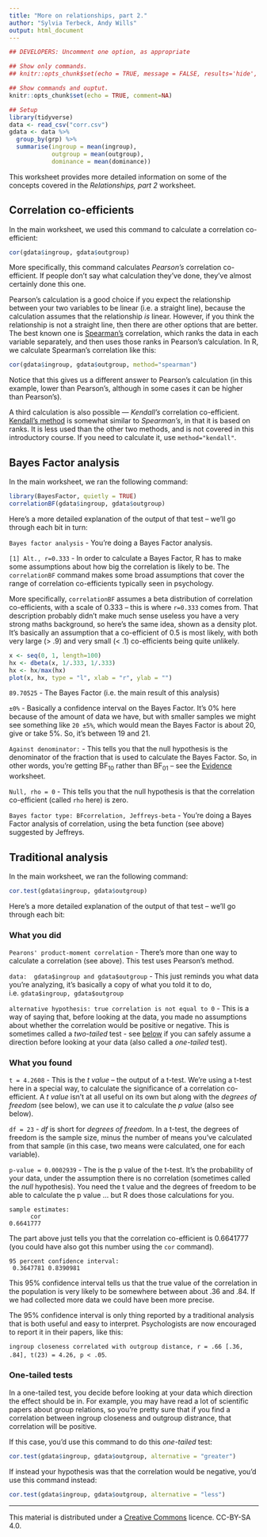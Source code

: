 ```yaml
---
title: "More on relationships, part 2."
author: "Sylvia Terbeck, Andy Wills"
output: html_document
---
```


```r
## DEVELOPERS: Uncomment one option, as appropriate

## Show only commands.
## knitr::opts_chunk$set(echo = TRUE, message = FALSE, results='hide', fig.keep = 'none', comment=NA)

## Show commands and ouptut.
knitr::opts_chunk$set(echo = TRUE, comment=NA)

## Setup
library(tidyverse)
data <- read_csv("corr.csv")
gdata <- data %>% 
  group_by(grp) %>%
  summarise(ingroup = mean(ingroup),
            outgroup = mean(outgroup),
            dominance = mean(dominance))
```

This worksheet provides more detailed information on some of the concepts covered in the _Relationships, part 2_ worksheet.

## Correlation co-efficients

In the main worksheet, we used this command to calculate a correlation co-efficient:

```r
cor(gdata$ingroup, gdata$outgroup)
```

More specifically, this command calculates _Pearson's_ correlation co-efficient. If people don't say what calculation they've done, they've almost certainly done this one. 

Pearson's calculation is a good choice if you expect the relationship between your two variables to be linear (i.e. a straight line), because the calculation assumes that the relationship _is_ linear. However, if you think the relationship is not a straight line, then there are other options that are better. The best known one is [Spearman's](https://en.wikipedia.org/wiki/Spearman%27s_rank_correlation_coefficient) correlation, which ranks the data in each variable separately, and then uses those ranks in Pearson's calculation. In R, we calculate Spearman's correlation like this:

```r
cor(gdata$ingroup, gdata$outgroup, method="spearman")
```

Notice that this gives us a different answer to Pearson's calculation (in this example, lower than Pearson's, although in some cases it can be higher than Pearson's). 

A third calculation is also possible --- _Kendall's_ correlation co-efficient. [Kendall's method](https://en.wikipedia.org/wiki/Kendall_rank_correlation_coefficient) is somewhat similar to _Spearman's_, in that it is based on ranks. It is less used than the other two methods, and is not covered in this introductory course. If you need to calculate it, use `method="kendall"`.

## Bayes Factor analysis

In the main worksheet, we ran the following command:

```r
library(BayesFactor, quietly = TRUE)
correlationBF(gdata$ingroup, gdata$outgroup)
```

Here's a more detailed explanation of the output of that test -- we'll go through each bit in turn:

`Bayes factor analysis` - You're doing a Bayes Factor analysis.

`[1] Alt., r=0.333` - In order to calculate a Bayes Factor, R has to make some assumptions about how big the correlation is likely to be. The `correlationBF` command makes some broad assumptions that cover the range of correlation co-efficients typically seen in psychology. 

More specifically, `correlationBF` assumes a beta distribution of correlation co-efficients, with a scale of 0.333 -- this is where `r=0.333` comes from. That description probably didn't make much sense useless you have a very strong maths background, so here's the same idea, shown as a density plot. It's basically an assumption that a co-efficient of 0.5 is most likely, with both very large (> .9) and very small (< .1) co-efficients being quite unlikely. 

```r
x <- seq(0, 1, length=100)
hx <- dbeta(x, 1/.333, 1/.333)
hx <- hx/max(hx)
plot(x, hx, type = "l", xlab = "r", ylab = "")
```

`89.70525` - The Bayes Factor (i.e. the main result of this analysis)

`±0%` - Basically a confidence interval on the Bayes Factor. It's 0% here because of the amount of data we have, but with smaller samples we might see something like `20 ±5%`, which would mean the Bayes Factor is about 20, give or take 5%. So, it's between 19 and 21.

`Against denominator:` - This tells you that the null hypothesis is the denominator of the fraction that is used to calculate the Bayes Factor. So, in other words, you're getting BF~10~ rather than BF~01~ -- see the [Evidence](evidence.html) worksheet.

`Null, rho = 0` - This tells you that the null hypothesis is that the correlation co-efficient (called `rho` here) is zero.  

`Bayes factor type: BFcorrelation, Jeffreys-beta` - You're doing a Bayes Factor analysis of correlation, using the beta function (see above) suggested by Jeffreys.

## Traditional analysis

In the main worksheet, we ran the following command:

```r
cor.test(gdata$ingroup, gdata$outgroup)
```

Here's a more detailed explanation of the output of that test -- we'll go through each bit:

### What you did

`Pearons' product-moment correlation` - There's more than one way to calculate a correlation (see above). This test uses Pearson's method.

`data:  gdata$ingroup and gdata$outgroup` - This just reminds you what data you're analyzing, it's basically a copy of what you told it to do, i.e. `gdata$ingroup, gdata$outgroup`

`alternative hypothesis: true correlation is not equal to 0` - This is a way of saying that, before looking at the data, you made no assumptions about whether the correlation would be positive or negative.  This is sometimes called a _two-tailed_ test - see [below](#one-tail) if you can safely assume a direction before looking at your data (also called a _one-tailed_ test).

### What you found

`t = 4.2608` - This is the _t value_ -- the output of a t-test. We're using a t-test here in a special way, to calculate the significance of a correlation co-efficient. A _t value_ isn't at all useful on its own but along with the _degrees of freedom_ (see below), we can use it to calculate the _p value_ (also see below). 

`df = 23` - _df_ is short for _degrees of freedom_. In a t-test, the degrees of freedom is the sample size, minus the number of means you've calculated from that sample (in this case, two means were calculated, one for each variable). 

`p-value = 0.0002939` - The is the p value of the t-test. It's the probability of your data, under the assumption there is no correlation (sometimes called the _null_ hypothesis). You need the t value and the degrees of freedom to be able to calculate the p value ... but R does those calculations for you. 

``` 
sample estimates:
      cor 
0.6641777  
```

The part above just tells you that the correlation co-efficient is 0.6641777 (you could have also got this number using the `cor` command).

```
95 percent confidence interval:
 0.3647781 0.8390981
```

This 95% confidence interval tells us that the true value of the correlation in the population is very likely to be somewhere between about .36 and .84. If we had collected more data we could have been more precise.  

The 95% confidence interval is only thing reported by a traditional analysis that is both useful and easy to interpret. Psychologists are now encouraged to report it in their papers, like this:

`ingroup closeness correlated with outgroup distance, r = .66 [.36, .84], t(23) = 4.26, p < .05`.

<a name="one-tail"></a>

### One-tailed tests

In a one-tailed test, you decide before looking at your data which direction the effect should be in. For example, you may have read a lot of scientific papers about group relations, so you're pretty sure that if you find a correlation between ingroup closeness and outgroup distrance, that correlation will be positive. 

If this case, you'd use this command to do this _one-tailed_ test:

```r
cor.test(gdata$ingroup, gdata$outgroup, alternative = "greater")
```

If instead your hypothesis was that the correlation would be negative, you'd use this command instead:

```r
cor.test(gdata$ingroup, gdata$outgroup, alternative = "less")
```

___

This material is distributed under a [Creative Commons](https://creativecommons.org/) licence. CC-BY-SA 4.0. 


